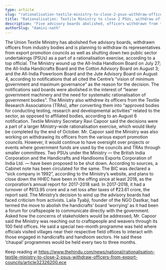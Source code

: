 ```yaml
---
type: article
slug: "rationalisation-textile-ministry-to-close-2-psus-withdraw-officers-from-export-councils"
title: "Rationalisation: Textile Ministry to close 2 PSUs, withdraw officers from export councils"
description: "Five advisory boards abolished, officers withdrawn from textile research associations"
authorSlug: "damini-nath"
---
```


The Union Textile Ministry has abolished five advisory boards, withdrawn officers from industry bodies and is planning to withdraw its representatives from export promotion councils as well as shutting down two public sector undertakings (PSUs) as a part of a rationalisation exercise, according to a top official. 
The Ministry wound up the All-India Handloom Board on July 27; the All-India Handicrafts Board and the Cotton Advisory Board on August 3; and the All-India Powerloom Board and the Jute Advisory Board on August 4, according to notifications that all cited the Centre’s “vision of minimum government and maximum governance” as the reason for the decision. The notifications said boards were abolished in the interest of “leaner government machinery and the need for systematic rationalisation of government bodies”. 
The Ministry also withdrew its officers from the Textile Research Associations (TRAs), after converting them into “approved bodies for conducting testing, research and developmental activities” related to the sector, as opposed to affiliated bodies, according to an August 6 notification.
Textile Ministry Secretary Ravi Capoor said the decisions were a part of a larger Ministry-wide rationalisation exercise, which would likely be completed by the end of October. Mr. Capoor said the Ministry was also working on withdrawing its officers from the various export promotion councils. However, it would continue to have oversight over projects or events where government funds are used by the councils and TRAs through smaller committees. 
Two PSUs under the Ministry — the British India Corporation and the Handicrafts and Handlooms Exports Corporation of India Ltd. — have been proposed to be shut down. According to sources, a Cabinet note has been circulated for the same. The BIC was declared a “sick company in 1992”, according to the Ministry’s website, and plans to close down the HHEC have been in the offing since at least 2018, as the corporation’s annual report for 2017-2018 said. In 2017-2018, it had a turnover of ₹613.95 crore and a net loss after taxes of ₹23.61 crore, the report said. 
 The Ministry’s decision to wind up the advisory boards had faced criticism from activists. Laila Tyabji, founder of the NGO Dastkar, had termed the move to abolish the handicrafts’ board ‘worrying’ as it had been a forum for craftspeople to communicate directly with the government. 
Asked how the concerns of stakeholders would be addressed, Mr. Capoor said the Ministry was reaching out to craftspeople and weavers through its 100 field offices. He said a special two-month programme was held where officials visited villages near their respective field offices to interact with those engaged in handicrafts and handloom sectors. He said these ‘chaupal’ programmes would be held every two to three months. 

Keep reading at https://www.thehindu.com/news/national/rationalisation-textile-ministry-to-close-2-psus-withdraw-officers-from-export-councils/article32326200.ece
